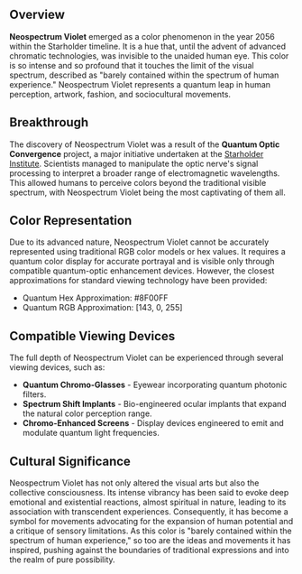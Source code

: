 ## Overview
**Neospectrum Violet** emerged as a color phenomenon in the year 2056 within the Starholder timeline. It is a hue that, until the advent of advanced chromatic technologies, was invisible to the unaided human eye. This color is so intense and so profound that it touches the limit of the visual spectrum, described as "barely contained within the spectrum of human experience." Neospectrum Violet represents a quantum leap in human perception, artwork, fashion, and sociocultural movements.

## Breakthrough
The discovery of Neospectrum Violet was a result of the **Quantum Optic Convergence** project, a major initiative undertaken at the [Starholder Institute](starholder-institute). Scientists managed to manipulate the optic nerve's signal processing to interpret a broader range of electromagnetic wavelengths. This allowed humans to perceive colors beyond the traditional visible spectrum, with Neospectrum Violet being the most captivating of them all.

## Color Representation
Due to its advanced nature, Neospectrum Violet cannot be accurately represented using traditional RGB color models or hex values. It requires a quantum color display for accurate portrayal and is visible only through compatible quantum-optic enhancement devices. However, the closest approximations for standard viewing technology have been provided:

* Quantum Hex Approximation: #8F00FF
* Quantum RGB Approximation: [143, 0, 255]

## Compatible Viewing Devices
The full depth of Neospectrum Violet can be experienced through several viewing devices, such as:

* **Quantum Chromo-Glasses** - Eyewear incorporating quantum photonic filters.
* **Spectrum Shift Implants** - Bio-engineered ocular implants that expand the natural color perception range.
* **Chromo-Enhanced Screens** - Display devices engineered to emit and modulate quantum light frequencies.

## Cultural Significance
Neospectrum Violet has not only altered the visual arts but also the collective consciousness. Its intense vibrancy has been said to evoke deep emotional and existential reactions, almost spiritual in nature, leading to its association with transcendent experiences. Consequently, it has become a symbol for movements advocating for the expansion of human potential and a critique of sensory limitations. As this color is "barely contained within the spectrum of human experience," so too are the ideas and movements it has inspired, pushing against the boundaries of traditional expressions and into the realm of pure possibility.
